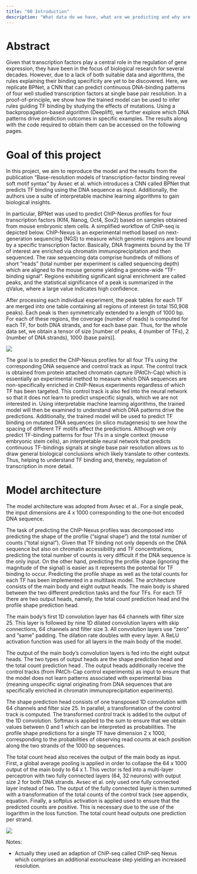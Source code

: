 ```yaml
---
title: "00 Introduction"
description: "What data do we have, what are we predicting and why are we doing that?"
---
```


# Abstract

Given that transcription factors play a central role in the regulation of gene expression, they have been in the focus of biological research for several decades. However, due to a lack of both suitable data and algorithms, the rules explaining their \textit{in vivo} binding specificity are yet to be discovered. Here, we replicate BPNet\autocite{BPNet}, a CNN that can predict continuous DNA-binding patterns of four well studied transcription factors at single base pair resolution. In a proof-of-principle, we show how the trained model can be used to infer rules guiding TF binding by studying the effects of \textit{in silico} mutations. Using a backpropagation-based algorithm (Deeplift\autocite{DeepLift}), we further explore which DNA patterns drive prediction outcomes in specific examples. The results along with the code required to obtain them can be accessed on the following pages.


# Goal of this project

In this project, we aim to reproduce the model and the results from the publication "Base-resolution models of transcription-factor binding reveal soft motif syntax" by Avsec et al. which introduces a CNN called BPNet that predicts TF binding using the DNA sequence as input. Additionally, the authors use a suite of interpretable machine learning algorithms to gain biological insights.

In particular, BPNet was used to predict ChIP-Nexus profiles for four transcription factors (Klf4, Nanog, Oct4, Sox2) based on samples obtained from mouse embryonic stem cells. A simplified workflow of ChIP-seq is depicted below. ChIP-Nexus is an experimental method based on next-generation sequencing (NGS) to measure which genomic regions are bound by a specific transcription factor. Basically, DNA fragments bound by the TF of interest are enriched via chromatin immunoprecipitation and then sequenced. The raw sequencing data comprise hundreds of millions of short "reads" (total number per experiment is called sequencing depth) which are aligned to the mouse genome yielding a genome-wide "TF-binding signal". Regions exhibiting significant signal enrichment are called peaks, and the statistical significance of a peak is summarized in the qValue, where a large value indicates high confidence. 

After processing each individual experiment, the peak tables for each TF are merged into one table containing all regions of interest (in total 150,908 peaks). Each peak is then symmetrically extended to a length of 1000 bp. For each of these regions, the coverage (number of reads) is computed for each TF, for both DNA strands, and for each base pair. Thus, for the whole data set, we obtain a tensor of size [number of peaks, 4 (number of TFs), 2 (number of DNA strands), 1000 (base pairs)].

![](img/ChIP-Nexus_Figure_inverted.jpg)


The goal is to predict the ChIP-Nexus profiles for all four TFs using the corresponding DNA sequence and control track as input. The control track is obtained from protein attached chromatin capture (PAtCh-Cap) which is essentially an experimental method to measure which DNA sequences are non-specifically enriched in ChIP-Nexus experiments regardless of which TF has been targeted. This control track is also fed into the neural network so that it does not learn to predict unspecific signals, which we are not interested in. Using interpretable machine learning algorithms, the trained model will then be examined to understand which DNA patterns drive the predictions. Additionally, the trained model will be used to predict TF binding on mutated DNA sequences (in silico mutagenesis) to see how the spacing of different TF motifs affect the predictions. Although we only predict TF-binding patterns for four TFs in a single context (mouse embryonic stem cells), an interpretable neural network that predicts continuous TF-bindings signals at single base pair resolution allows us to draw general biological conclusions which likely translate to other contexts. Thus, helping to understand TF binding and, thereby, regulation of transcription in more detail.


# Model architecture

The model architecture was adopted from Avsec et al.. For a single peak, the input dimensions are 4 x 1000 corresponding to the one-hot encoded DNA sequence.

The task of predicting the ChIP-Nexus profiles was decomposed into predicting the shape of the profile ("signal shape") and the total number of counts ("total signal"). Given that \textit{in vivo} TF binding not only depends on the DNA sequence but also on chromatin accessibility and TF concentrations, predicting the total number of counts is very difficult if the DNA sequence is the only input. On the other hand, predicting the profile shape (ignoring the magnitude of the signal) is easier as it represents the potential for TF binding to occur. Predicting the profile shape as well as the total counts for each TF has been implemented in a multitask model. The architecture consists of the main body and eight output heads. The main body is shared between the two different prediction tasks and the four TFs. For each TF there are two output heads, namely, the total count prediction head and the profile shape prediction head. 

The main body's first 1D convolution layer has 64 channels with filter size 25. This layer is followed by nine 1D dilated convolution layers with skip connections, 64 channels and filter size 3. All convolution layers use "zero" and "same" padding. The dilation rate doubles with every layer. A ReLU activation function was used for all layers in the main body of the model. 

The output of the main body's convolution layers is fed into the eight output heads. The two types of output heads are the shape prediction head and the total count prediction head . The output heads additionally receive the control tracks (from PAtCh-Cap control experiments) as input to ensure that the model does not learn patterns associated with experimental bias (meaning unspecific signal originating from DNA sequences that are specifically enriched in chromatin immunoprecipitation experiments).

The shape prediction head consists of one transposed 1D convolution with 64 channels and filter size 25. In parallel, a transformation of the control track is computed. The transformed control track is added to the output of the 1D convolution. Softmax is applied to the sum to ensure that we obtain values between 0 and 1 which can be interpreted as probabilities. The profile shape predictions for a single TF have dimension 2 x 1000, corresponding to the probabilities of observing read counts at each position along the two strands of the 1000 bp sequences. 

The total count head also receives the output of the main body as input. First, a global average pooling is applied in order to collapse the 64 x 1000 output of the main body to 64 x 1. This vector is fed into a multi-layer perceptron with two fully connected layers (64, 32 neurons) with output size 2 for both DNA strands. Avsec et al.  only used one fully connected layer instead of two. The output of the fully connected layer is then summed with a transformation of the total counts of the control track (see appendix, equation. Finally, a softplus activation is applied used to ensure that the predicted counts are positive. This is necessary due to the use of the logarithm in the loss function. The total count head outputs one prediction per strand.

![](img/chip_nexus_and_model_inverted.jpg)

Notes:

- Actually they used an adaption of ChIP-seq called ChIP-seq Nexus which comprises an additional exonuclease step yielding an increased resolution.


